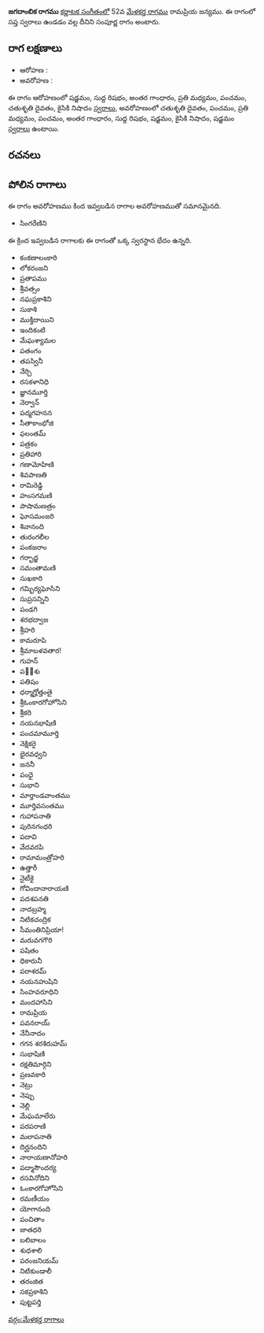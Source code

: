 {{Infobox ragam
	| name          	= జగదాంబిక
	| synonym	    	= 
	| mela          	= 
	| chakra        	= 
	| janaka        	= 
	| type          	= సంపూర్ణ
	| arohanam      	= {{svaraC|S|R1|G3|M2|P|D2|N2}} 
	| avarohanam    	= {{svaraC|D2|P|M2|P|G3|R1|S|N2|S}}
	| jeeva         	=
	| chhaya        	=
	| nyasa         	=
	| vishesha      	= 
	| equivalent  		= 
}}
{{కర్ణాటక సంగీత రాగాలు}}
'''జగదాంబిక రాగము''' [[కర్ణాటక సంగీతం]]లో 52వ [[మేళకర్త రాగము]] రామప్రియ జన్యము.  ఈ రాగంలో సప్త స్వరాలు ఉండడం వల్ల దీనిని సంపూర్ణ రాగం అంటారు.


==రాగ లక్షణాలు==


* ఆరోహణ : {{svaraC|S|R1|G3|M2|P|D2|N2}} 
* అవరోహణ : {{svaraC|D2|P|M2|P|G3|R1|S|N2|S}}

ఈ రాగం ఆరోహణంలో షడ్జమం, సుద్ద రిషభం, అంతర గాంధారం, ప్రతి మధ్యమం, పంచమం, చతుశృతి దైవతం, కైసికి నిషాదం [[స్వరాలు]], అవరోహణంలో చతుశృతి దైవతం, పంచమం, ప్రతి మధ్యమం, పంచమం, అంతర గాంధారం, సుద్ద రిషభం, షడ్జమం, కైసికి నిషాదం, షడ్జమం [[స్వరాలు]] ఉంటాయి.

==రచనలు==



==పోలిన రాగాలు==
ఈ రాగం అవరోహణము కింద ఇవ్వబడిన రాగాల అవరోహణముతో సమానమైనది.
* సింగరేణిని

ఈ క్రింద ఇవ్వబడిన రాగాలకు ఈ రాగంతో ఒక్క స్వరస్థాన భేదం ఉన్నది.
* కంకణాలంకారి
* లోకరంజని
* ప్రతాపము
* శ్రీవత్సం
* నఘప్రకాశిని
* సుకాశి
* ముక్తిదాయిని
* ఇందికంటి
* మేఘశ్యామల
* పతంగం
* తపస్వినీ
* నేర్చి
* రసకళానిధి
* జ్ఞానమూర్తి
* నెర్వాన్
* పద్మగహనన
* సీతాకాంభోజి
* ఫలంతమ్
* పత్రకం
* ప్రతిహారి
* గణామోహిణి
* శివపాణతి
* రామిరెడ్డి
* హంసగమణి
* పాషామణత్రం
* ఘోసమంజరి
* శివానంది
* తురంగలీల
* పంకజరాం
* గర్భాద్జ
* సమంతామణి
* సుఖకారి
* గమ్భిర్యఘోసిని
* సుప్రసన్నిని
* పండగి
* శరభద్వాజ
* శ్రీహరి
* కామరూపి
* శ్రీమాబళవతార!
* గుహన్
* పల఼శు
* పతిషం
* ధర్మాగ్హోత్తంతై
* శ్రీఓంకారగోహోసిని
* శ్రీకరి
* నయనభాషిణి
* పంచమామూర్తి
* నెక్షికరై
* భైరవధ్వని
* జననీ
* పంధై
* సుభాని
* మార్తాండవాంతము
* మూర్తివసంతము
* గుహాపనాతి
* పురినగంధరి
* పదావి
* వేదవరపి
* రామామంత్రోహరి
* ఉత్తారీ
* నైటీకై
* గోవిందానారాయణి
* పదశపనతి
* నాదబ్రహ్మ
* నిటికచంద్రిక
* సీమంతినిప్రియా!
* మరువగగౌరి
* పషితం
* ధికారునీ
* పరాశరమ్
* నయనహుషిని
* సింహవరూధిని
* మందహాసిని
* రామప్రియ
* పవనరాయ్
* నేనీనాదం
* గగన శరశిరుహమ్
* సుభాషిణి
* రక్షతిమార్గిని
* ప్రణవకారి
* నెట్రు
* నెప్పు
* నెల్లి
* మేఘమాలేరు
* పరపరాణి
* మలాపనాతి
* దిర్ఘనందిని
* నారాయణానోహరి
* పద్మాసౌందర్య
* రసవినోదిని
* ఓంకారగోహోసిని
* రమణీయం
* యోగానంది
* పంచితాం
* జాతధరి
* బలిబాలం
* శుధశాలి
* పరంజనియమ్
* నిటికుండాలీ
* తరంజిత
* సకప్రకాశిని
* పుట్టపర్తి



[[వర్గం:మేళకర్త రాగాలు]]